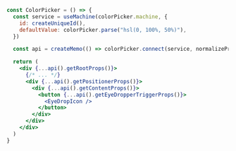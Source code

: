 ```jsx {16-18}
const ColorPicker = () => {
  const service = useMachine(colorPicker.machine, {
    id: createUniqueId(),
    defaultValue: colorPicker.parse("hsl(0, 100%, 50%)"),
  })

  const api = createMemo(() => colorPicker.connect(service, normalizeProps))

  return (
    <div {...api().getRootProps()}>
      {/* ... */}
      <div {...api().getPositionerProps()}>
        <div {...api().getContentProps()}>
          <button {...api().getEyeDropperTriggerProps()}>
            <EyeDropIcon />
          </button>
        </div>
      </div>
    </div>
  )
}
```

